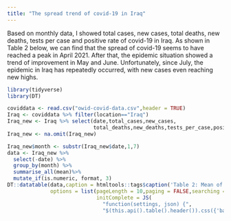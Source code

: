 ---
title: "The spread trend of covid-19 in Iraq"
---

Based on monthly data, I showed total cases, new cases, total deaths, new deaths, tests per case and positive rate of covid-19 in Iraq. As shown in Table 2 below, we can find that the spread of covid-19 seems to have reached a peak in April 2021. After that, the epidemic situation showed a trend of improvement in May and June. Unfortunately, since July, the epidemic in Iraq has repeatedly occurred, with new cases even reaching new highs.


```{r echo=FALSE,message=FALSE,warning=FALSE}
library(tidyverse)
library(DT)
```

```{r echo=FALSE,message=FALSE,warning=FALSE}
coviddata <- read.csv("owid-covid-data.csv",header = TRUE)
Iraq <- coviddata %>% filter(location=="Iraq")
Iraq_new <- Iraq %>% select(date,total_cases,new_cases,
                            total_deaths,new_deaths,tests_per_case,positive_rate)
Iraq_new <- na.omit(Iraq_new)
```

```{r echo=FALSE,message=FALSE,warning=FALSE}
Iraq_new$month <- substr(Iraq_new$date,1,7)
data <- Iraq_new %>%
  select(-date) %>%
  group_by(month) %>%
  summarise_all(mean)%>% 
  mutate_if(is.numeric, format, 3)
DT::datatable(data,caption = htmltools::tags$caption('Table 2: Mean of COVID-19 data by each month of Iraq.', style="color:black"),
              options = list(pageLength = 10,paging = FALSE,searching = FALSE,rownames= FALSE,
                             initComplete = JS(
                               "function(settings, json) {",
                               "$(this.api().table().header()).css({'background-color': '#336699','color': '#fff'});","}")))
```